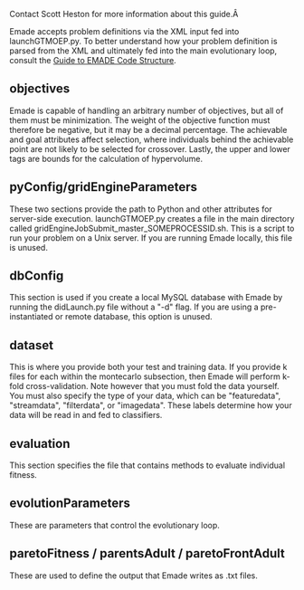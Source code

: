 Contact Scott Heston for more information about this guide.Â  

Emade accepts problem definitions via the XML input fed into launchGTMOEP.py. To better understand how your problem definition is parsed from the XML and ultimately fed into the main evolutionary loop, consult the [[Guide to EMADE Code Structure]]. 

== objectives ==
Emade is capable of handling an arbitrary number of objectives, but all of them must be minimization. The weight of the objective function must therefore be negative, but it may be a decimal percentage. The achievable and goal attributes affect selection, where individuals behind the achievable point are not likely to be selected for crossover. Lastly, the upper and lower tags are bounds for the calculation of hypervolume. 

== pyConfig/gridEngineParameters ==

These two sections provide the path to Python and other attributes for server-side execution. launchGTMOEP.py creates a file in the main directory called gridEngineJobSubmit_master_SOMEPROCESSID.sh. This is a script to run your problem on a Unix server. If you are running Emade locally, this file is unused. 

== dbConfig ==
This section is used if you create a local MySQL database with Emade by running the didLaunch.py file without a "-d" flag. If you are using a pre-instantiated or remote database, this option is unused.  

== dataset == 
This is where you provide both your test and training data. If you provide k files for each within the montecarlo subsection, then Emade will perform k-fold cross-validation. Note however that you must fold the data yourself. You must also specify the type of your data, which can be "featuredata", "streamdata", "filterdata", or "imagedata". These labels determine how your data will be read in and fed to classifiers.   

== evaluation == 
This section specifies the file that contains methods to evaluate individual fitness.

== evolutionParameters ==
These are parameters that control the evolutionary loop. 

== paretoFitness / parentsAdult / paretoFrontAdult ==
These are used to define the output that Emade writes as .txt files.